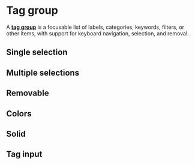 

<Meta of={TagGroupStories} />

# Tag group

A <a href="https://react-spectrum.adobe.com/react-aria/TagGroup.html" target="_blank">**tag group**</a> is a focusable list of labels, categories, keywords, filters, or other items, with support for keyboard navigation, selection, and removal.

<Canvas of={TagGroupStories.BasicExample} />

## Single selection

<Canvas of={TagGroupStories.SingleSelection} />

## Multiple selections

<Canvas of={TagGroupStories.MultipleSelections} />

## Removable

<Canvas of={TagGroupStories.Removable} />

## Colors

<Canvas of={TagGroupStories.Colors} />

## Solid

<Canvas of={TagGroupStories.Solid} />


## Tag input

<Canvas of={TagGroupStories.TagInput} />